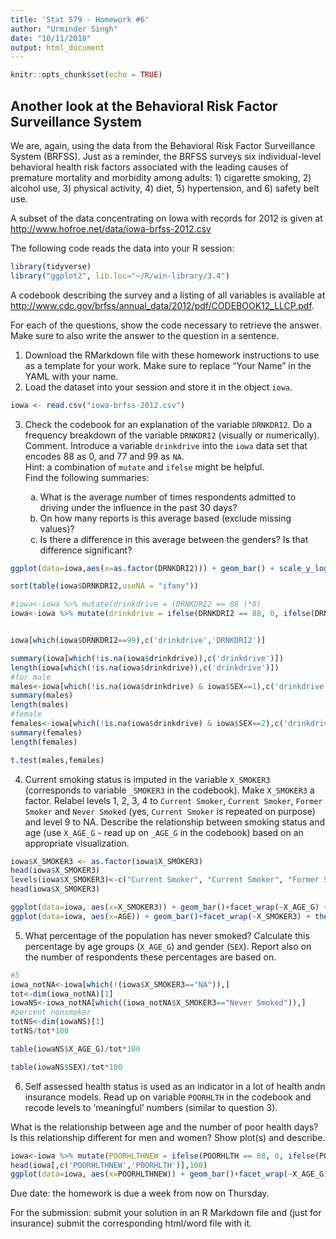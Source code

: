 ```yaml
---
title: 'Stat 579 - Homework #6'
author: "Urminder Singh"
date: "10/11/2018"
output: html_document
---
```


```r
knitr::opts_chunk$set(echo = TRUE)
```

## Another look at the Behavioral Risk Factor Surveillance System 

We are, again, using the data from the Behavioral Risk Factor Surveillance System (BRFSS). Just as a reminder, the BRFSS surveys six individual-level behavioral health risk factors associated with the leading causes of premature mortality and morbidity among adults: 1) cigarette smoking, 2) alcohol use, 3) physical activity, 4) diet, 5) hypertension, and 6) safety belt use. 

A subset of the data concentrating on Iowa with records for 2012 is given at [http://www.hofroe.net/data/iowa-brfss-2012.csv]()

The following code reads the data into your R session:
```r
library(tidyverse)
library("ggplot2", lib.loc="~/R/win-library/3.4")
```

A codebook describing the survey and a listing of all variables is available at [http://www.cdc.gov/brfss/annual_data/2012/pdf/CODEBOOK12_LLCP.pdf]().

For each of the questions, show the code necessary to retrieve the answer. 
Make sure to also write the answer to the question in a sentence.

1. Download the RMarkdown file with these homework instructions to use as a template for your work.
Make sure to replace "Your Name" in the YAML with your name.
2. Load the dataset into your session and store it in the object `iowa`.

```r
iowa <- read.csv("iowa-brfss-2012.csv")
```

3. Check the codebook for an explanation of the variable `DRNKDRI2`. Do a frequency breakdown of the variable `DRNKDRI2` (visually or numerically). Comment.
Introduce a variable `drinkdrive` into the `iowa` data set that encodes 88 as 0, and 77 and 99 as `NA`. <br>
Hint: a combination of `mutate` and `ifelse` might be helpful. <br>
Find the following summaries:
  
    a. What is the average number of times respondents admitted to driving under the influence in the past 30 days?
    b. On how many reports is this average based (exclude missing values)?
    c. Is there a difference in this average between the genders? Is that difference significant? 
    

```r
ggplot(data=iowa,aes(x=as.factor(DRNKDRI2))) + geom_bar() + scale_y_log10()

sort(table(iowa$DRNKDRI2,useNA = "ifany"))

#iowa<-iowa %>% mutate(drinkdrive = (DRNKDRI2 == 88 )*0)
iowa<-iowa %>% mutate(drinkdrive = ifelse(DRNKDRI2 == 88, 0, ifelse(DRNKDRI2 == 77 | DRNKDRI2 == 99, NA, DRNKDRI2)))


iowa[which(iowa$DRNKDRI2==99),c('drinkdrive','DRNKDRI2')]

summary(iowa[which(!is.na(iowa$drinkdrive)),c('drinkdrive')])
length(iowa[which(!is.na(iowa$drinkdrive)),c('drinkdrive')])
#for male
males<-iowa[which(!is.na(iowa$drinkdrive) & iowa$SEX==1),c('drinkdrive')]
summary(males)
length(males)
#female
females<-iowa[which(!is.na(iowa$drinkdrive) & iowa$SEX==2),c('drinkdrive')]
summary(females)
length(females)

t.test(males,females) 

```

4. Current smoking status is imputed in the variable `X_SMOKER3` (corresponds to variable `_SMOKER3` in the codebook). Make `X_SMOKER3` a factor.  Relabel levels 1, 2, 3, 4 to `Current Smoker`, `Current Smoker`, `Former Smoker` and `Never Smoked` (yes, `Current Smoker` is repeated on purpose) and level 9 to NA.
Describe the relationship between smoking status and age (use `X_AGE_G` - read up on `_AGE_G` in the codebook) based on an appropriate visualization. 

```r
iowa$X_SMOKER3 <- as.factor(iowa$X_SMOKER3)
head(iowa$X_SMOKER3)
levels(iowa$X_SMOKER3)<-c("Current Smoker", "Current Smoker", "Former Smoker" ,"Never Smoked", "NA")
head(iowa$X_SMOKER3)

ggplot(data=iowa, aes(x=X_SMOKER3)) + geom_bar()+facet_wrap(~X_AGE_G) + theme(axis.text.x = element_text(angle = 90, hjust = 1))
ggplot(data=iowa, aes(x=AGE)) + geom_bar()+facet_wrap(~X_SMOKER3) + theme(axis.text.x = element_text(angle = 90, hjust = 1))

```

5. What percentage of the population has never smoked? Calculate this percentage by age groups (`X_AGE_G`) and gender (`SEX`). Report also on the number of respondents these percentages are based on.

```r
#5
iowa_notNA<-iowa[which(!(iowa$X_SMOKER3=="NA")),]
tot<-dim(iowa_notNA)[1]
iowaNS<-iowa_notNA[which((iowa_notNA$X_SMOKER3=="Never Smoked")),]
#percent nonsmoker
totNS<-dim(iowaNS)[1]
totNS/tot*100

table(iowaNS$X_AGE_G)/tot*100

table(iowaNS$SEX)/tot*100
```

6. Self assessed health status is used as an indicator in a lot of health andn insurance models. Read up on variable `POORHLTH` in the codebook and recode levels to 'meaningful' numbers (similar to question 3). 

What is the relationship between age and the number of  poor health days? Is this relationship different for men and women? Show plot(s) and describe.

```r
iowa<-iowa %>% mutate(POORHLTHNEW = ifelse(POORHLTH == 88, 0, ifelse(POORHLTH == 77 | POORHLTH == 99, NA, POORHLTH)))
head(iowa[,c('POORHLTHNEW','POORHLTH')],100)
ggplot(data=iowa, aes(x=POORHLTHNEW)) + geom_bar()+facet_wrap(~X_AGE_G) + theme(axis.text.x = element_text(angle = 90, hjust = 1))


```

Due date: the homework is due a week from now on Thursday. 

For the submission: submit your solution in an R Markdown file and (just for insurance) submit the corresponding html/word file with it. 
